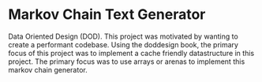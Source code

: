# Markov Chain Text Generator

Data Oriented Design (DOD). This project was motivated by wanting to create a performant codebase.
Using the doddesign book, the primary focus of this project was to implement a cache friendly datastructure in this project. The primary focus was to use arrays or arenas to implement this markov chain generator.
